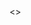 


<BaseLayout title="Gallery">
  <BaseCard title="画廊展示">
    <>
      <style>
        {`
        /* 基础布局与复古画钉风格 */
        .gallery-container * { box-sizing: border-box; margin: 0; padding: 0; }
        .gallery-container {
          font-family: 'Homemade Apple', cursive;
          background: url('https://images.pexels.com/photos/172277/pexels-photo-172277.jpeg') repeat;
          background-size: cover;
          padding: 1rem;
          border-radius: 10px;
        }
        .gallery-container .controls {
          text-align: center;
          padding: 20px;
        }
        .gallery-container .controls button {
          margin: 0 10px;
          padding: 10px 20px;
          font-size: 16px;
          background-color: #f5f0e1;
          color: #444;
          border: 2px solid #d2b48c;
          border-radius: 10px;
          box-shadow: 2px 2px 6px rgba(0,0,0,0.2);
          transition: all 0.3s ease;
          font-family: 'Homemade Apple', cursive;
        }
        .gallery-container .controls button:hover {
          background-color: #e6d5b8;
          box-shadow: 2px 4px 8px rgba(0,0,0,0.3);
          transform: translateY(-2px);
        }
        .gallery-container ul {
          padding: 20px;
          list-style: none;
          text-align: center;
        }
        .gallery-container li {
          display: inline-block;
          margin: 0 20px 20px 0;
          border: 12px solid #fff;
          border-radius: 4px;
          background: #fff;
          box-shadow: inset 0 2px 4px rgba(0,0,0,0.1), 0 10px 20px rgba(0,0,0,0.3);
          position: relative;
          top: 50px;
          transform-origin: center bottom;
          transition: all .6s ease;
          cursor: zoom-in;
        }
        .gallery-container li:hover {
          transform: scale(1.05);
          top: 0;
          opacity: .9;
          z-index: 1;
        }
        .gallery-container li::after {
          content: '';
          position: absolute;
          top: -10px; left: -10px;
          width: 20px; height: 20px;
          background: radial-gradient(circle at 35% 35%, #fff 20%, #ddd 45%, #aaa 75%, #888 100%);
          border: 1px solid #666;
          border-radius: 50%;
          box-shadow: inset 0 2px 3px rgba(255,255,255,0.8),
                      inset 0 -2px 3px rgba(0,0,0,0.3),
                      0 2px 4px rgba(0,0,0,0.4);
          pointer-events: none;
        }
        .gallery-container li::before {
          content: '';
          position: absolute;
          top: 8px; left: -2px;
          width: 4px; height: 18px;
          background: linear-gradient(to bottom, #ccc 0%, #999 50%, #666 100%);
          border-radius: 2px;
          box-shadow: inset 0 1px 1px rgba(255,255,255,0.6), 0 1px 2px rgba(0,0,0,0.3);
          transform: rotate(15deg);
          pointer-events: none;
        }
        .gallery-container .photo img {
          display: block;
          border-radius: 2px;
          filter: contrast(1.1) brightness(0.95) saturate(1.2);
          box-shadow: 0 4px 8px rgba(0,0,0,0.2);
          pointer-events: none;
        }
        .gallery-container .photo .caption {
          position: absolute;
          top: 0; left: 0;
          width: 100%; height: 100%;
          display: flex;
          align-items: center;
          justify-content: center;
          background: rgba(0, 0, 0, 0.6);
          color: #fff;
          font-size: 1rem;
          opacity: 0;
          transition: opacity 0.3s ease;
          pointer-events: none;
        }
        .gallery-container li:hover .caption {
          opacity: 1;
          transition-delay: 0.8s;
        }

        /* 全局 Lightbox 弹层，初始隐藏，使用 .open 展示 */
        #lightbox {
          display: none !important;
          position: fixed !important;
          inset: 0 !important;
          background: rgba(0,0,0,0.8) !important;
          justify-content: center;
          align-items: center;
          z-index: 9999 !important;
        }
        #lightbox.open {
          display: flex !important;
        }
        #lightbox img {
          max-width: 90vw !important;
          max-height: 90vh !important;
          box-shadow: 0 0 30px rgba(0,0,0,0.6) !important;
        }
        `}
      </style>

    <div class="gallery-container">
<div class="controls">
  <button id="shuffleBtn">随机排序</button>
  <button id="sortBtn">顺序排列</button>
  <button id="reverseBtn">倒序排列</button>
</div>
<ul id="gallery">
<li>
  <div class="photo">
    <img src="/image/Gallery/1.jpg"/>
    <div class="caption">人生独一份，所以我才是真的“理工”男？</div>
  </div>
</li>
<li>
  <div class="photo">
    <img src="/image/Gallery/2.jpg"/>
    <div class="caption">毕业典礼时看到雨中的行政楼，突然有了要毕业的感觉</div>
  </div>
</li>
<li>
  <div class="photo">
    <img src="/image/Gallery/3.jpg"/>
    <div class="caption">枫园3单元永远的201寝</div>
  </div>
</li>
<li>
  <div class="photo">
    <img src="/image/Gallery/4.jpg"/>
    <div class="caption">离别总是这么突然，但也要笑着再见</div>
  </div>
</li>
<li>
  <div class="photo">
    <img src="/image/Gallery/5.jpg"/>
    <div class="caption">我和我的4个傻儿子，最后的聚餐在海底捞（所以我穿的是工作服吗？</div>
  </div>
</li>

</ul>
</div>

      <div id="lightbox"><img src="" alt="放大图" /></div>

      <script>
        {`
        (function() {
          const ul = document.querySelector('#gallery');
          const originalItems = Array.from(ul.children);
          let currentItems = [...originalItems];
          const lightbox = document.querySelector('#lightbox');
          const lbImg = lightbox.querySelector('img');
          const BASE_LONG = 270, MIN_F = 0.9, MAX_F = 1.1;

          // 将 lightbox 挂载到 body
          document.body.appendChild(lightbox);

          function applyRandomSize() {
            document.querySelectorAll('.photo img').forEach(img => {
              function resize() {
                const { naturalWidth: w, naturalHeight: h } = img;
                const factor = MIN_F + Math.random() * (MAX_F - MIN_F);
                const target = BASE_LONG * factor;
                if (w >= h) img.style.width = target + 'px';
                else img.style.height = target + 'px';
              }
              img.complete ? resize() : img.onload = resize;
            });
          }

          // 同时添加随机水平位移和随机旋转
          function applyRandomRotation() {
            document.querySelectorAll('#gallery li').forEach(li => {
              const angle = (Math.random() * 20 - 10).toFixed(2);
              const offsetX = (Math.random() * 20 - 10).toFixed(2); // ±10px
              const offsetY = (Math.random() * 20 - 10).toFixed(2); // ±10px
              li.style.transform = \`translateX(\${offsetX}px) translateY(\${offsetY}px) rotate(\${angle}deg)\`;
            });
          }

          function renderItems(items) {
            ul.innerHTML = '';
            items.forEach(item => ul.appendChild(item));
            applyRandomSize();
            applyRandomRotation();
            bindClickEvents();
          }

          function bindClickEvents() {
            document.querySelectorAll('#gallery li').forEach(li => {
              li.onclick = () => {
                const imgSrc = li.querySelector('img').src;
                lbImg.src = imgSrc;
                lightbox.classList.add('open');
              };
            });
          }

          // 初始随机渲染
          currentItems = [...originalItems].sort(() => Math.random() - 0.5);
          renderItems(currentItems);

          // 控件按钮
          document.querySelector('#shuffleBtn').onclick = () => renderItems([...currentItems].sort(() => Math.random()-0.5));
          document.querySelector('#sortBtn').onclick = () => renderItems(originalItems);
          document.querySelector('#reverseBtn').onclick = () => renderItems([...originalItems].reverse());

          // 点击遮罩或 Esc 关闭弹层
          lightbox.onclick = () => lightbox.classList.remove('open');
          document.addEventListener('keydown', e => {
            if (e.key === 'Escape') lightbox.classList.remove('open');
          });
        })();
        `}
      </script>
    </>
  </BaseCard>
</BaseLayout>
